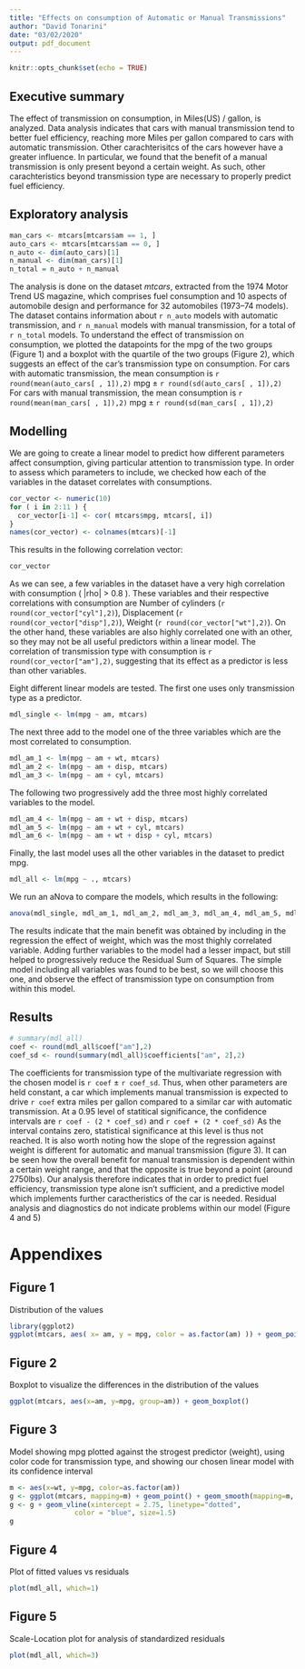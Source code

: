 ```yaml
---
title: "Effects on consumption of Automatic or Manual Transmissions"
author: "David Tonarini"
date: "03/02/2020"
output: pdf_document
---
```


```r
knitr::opts_chunk$set(echo = TRUE)
```

## Executive summary

The effect of transmission on consumption, in Miles(US) / gallon, is analyzed. Data analysis indicates that cars with manual transmission tend to better fuel efficiency, reaching more Miles per gallon compared to cars with automatic transmission. Other carachterisitcs of the cars however have a greater influence. In particular, we found that the benefit of a manual transmission is only present beyond a certain weight. As such, other carachteristics beyond transmission type are necessary to properly predict fuel efficiency.


## Exploratory analysis
```r
man_cars <- mtcars[mtcars$am == 1, ]
auto_cars <- mtcars[mtcars$am == 0, ]
n_auto <- dim(auto_cars)[1]
n_manual <- dim(man_cars)[1]
n_total = n_auto + n_manual 
```
The analysis is done on the dataset *mtcars*, extracted from the 1974 Motor Trend US magazine, which comprises fuel consumption and 10 aspects of automobile design and performance for 32 automobiles (1973–74 models).
The dataset contains information about `r n_auto` models with automatic transmission, and `r n_manual` models with manual transmission, for a total of `r n_total` models.
To understand the effect of transmission on consumption, we plotted the datapoints for the mpg of the two groups (Figure 1) and a boxplot with the quartile of the two groups (Figure 2), which suggests an effect of the car's transmission type on consumption.
For cars with automatic transmission, the mean consumption is `r round(mean(auto_cars[ , 1]),2)` mpg ± `r round(sd(auto_cars[ , 1]),2)`
For cars with manual transmission, the mean consumption is `r round(mean(man_cars[ , 1]),2)` mpg ± `r round(sd(man_cars[ , 1]),2)`

## Modelling
We are going to create a linear model to predict how different parameters affect consumption, giving particular attention to transmission type.
In order to assess which parameters to include, we checked how each of the variables in the dataset correlates with consumptions.

```r
cor_vector <- numeric(10)
for ( i in 2:11 ) {
  cor_vector[i-1] <- cor( mtcars$mpg, mtcars[, i])
}
names(cor_vector) <- colnames(mtcars)[-1]
```

This results in the following correlation vector:
```r
cor_vector
```

As we can see, a few variables in the dataset have a very high correlation with consumption ( |rho| > 0.8 ). These variables and their respective correlations with consumption are Number of cylinders (`r round(cor_vector["cyl"],2)`), Displacement (`r round(cor_vector["disp"],2)`), Weight (`r round(cor_vector["wt"],2)`). On the other hand, these variables are also highly correlated one with an other, so they may not be all useful predictors within a linear model.
The correlation of transmission type with consumption is `r round(cor_vector["am"],2)`, suggesting that its effect as a predictor is less than other variables.

Eight different linear models are tested. The first one uses only transmission type as a predictor. 
```r
mdl_single <- lm(mpg ~ am, mtcars)
```

The next three add to the model one of the three variables which are the most correlated to consumption. 
```r
mdl_am_1 <- lm(mpg ~ am + wt, mtcars)
mdl_am_2 <- lm(mpg ~ am + disp, mtcars)
mdl_am_3 <- lm(mpg ~ am + cyl, mtcars)
```

The following two progressively add the three most highly correlated variables to the model. 

```r
mdl_am_4 <- lm(mpg ~ am + wt + disp, mtcars)
mdl_am_5 <- lm(mpg ~ am + wt + cyl, mtcars)
mdl_am_6 <- lm(mpg ~ am + wt + disp + cyl, mtcars)
```

Finally, the last model uses all the other variables in the dataset to predict mpg.
```r
mdl_all <- lm(mpg ~ ., mtcars)
```

We run an aNova to compare the models, which results in the following:

```r
anova(mdl_single, mdl_am_1, mdl_am_2, mdl_am_3, mdl_am_4, mdl_am_5, mdl_am_6, mdl_all)
```

The results indicate that the main benefit was obtained by including in the regression the effect of weight, which was the most thighly correlated variable.
Adding further variables to the model had a lesser impact, but still helped to progressively reduce the Residual Sum of Squares. The simple model including all variables was found to be best, so we will choose this one, and observe the effect of transmission type on consumption from within this model.

## Results

```r
# summary(mdl_all)
coef <- round(mdl_all$coef["am"],2)
coef_sd <- round(summary(mdl_all)$coefficients["am", 2],2)
```

The coefficients for transmission type of the multivariate regression with the chosen model is `r coef` ± `r coef_sd`. Thus, when other parameters are held constant, a car which implements manual transmission is expected to drive `r coef` extra miles per gallon compared to a similar car with automatic transmission. At a 0.95 level of statitical significance, the confidence intervals are `r coef - (2 * coef_sd)` and `r coef + (2 * coef_sd)`
As the interval contains zero, statistical significance at this level is thus not reached.
It is also worth noting how the slope of the regression against weight is different for automatic and manual transmission (figure 3). It can be seen how the overall benefit for manual transmission is dependent within a certain weight range, and that the opposite is true beyond a point (around 2750lbs). 
Our analysis therefore indicates that in order to predict fuel efficiency, transmission type alone isn't sufficient, and a predictive model which implements further caractheristics of the car is needed.
Residual analysis and diagnostics do not indicate problems within our model (Figure 4 and 5)

\pagebreak

# Appendixes
## Figure 1
Distribution of the values

```r
library(ggplot2)
ggplot(mtcars, aes( x= am, y = mpg, color = as.factor(am) )) + geom_point()
```

## Figure 2
Boxplot to visualize the differences in the distribution of the values

```r
ggplot(mtcars, aes(x=am, y=mpg, group=am)) + geom_boxplot() 
```

\pagebreak

## Figure 3
Model showing mpg plotted against the strogest predictor (weight), using color code for transmission type, and showing our chosen linear model with its confidence interval

```r
m <- aes(x=wt, y=mpg, color=as.factor(am))
g <- ggplot(mtcars, mapping=m) + geom_point() + geom_smooth(mapping=m, method= "lm")
g <- g + geom_vline(xintercept = 2.75, linetype="dotted", 
                color = "blue", size=1.5)
g
```

\pagebreak

## Figure 4
Plot of fitted values vs residuals

```r
plot(mdl_all, which=1)
```

## Figure 5
Scale-Location plot for analysis of standardized residuals

```r
plot(mdl_all, which=3)
```